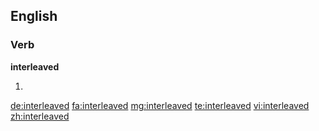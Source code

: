 ==English==

===Verb===
'''interleaved'''

# {{past of|interleave}}

[[de:interleaved]]
[[fa:interleaved]]
[[mg:interleaved]]
[[te:interleaved]]
[[vi:interleaved]]
[[zh:interleaved]]